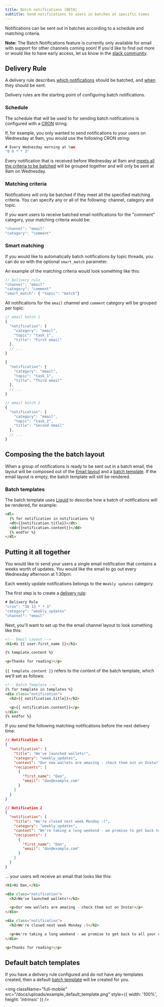 ```yaml
---
title: Batch notifications (BETA)
subtitle: Send notifications to users in batches at specific times
---
```


Notifications can be sent out in batches according to a schedule and matching criteria.

**Note:** The Batch Notifications feature is currently only available for email with support for other channels coming soon! If you'd like to find out more or would like to have early access, let us know in the [slack community](http://magicbell.community).

## Delivery Rule

A delivery rule describes [which notifications](#matching-criteria) should be batched, and [when](#schedule) they should be sent.

Delivery rules are the starting point of configuring batch notifications.

### Schedule

The schedule that will be used to for sending batch notifications is configured with a [CRON](https://crontab.guru/) string.

If, for example, you only wanted to send notifications to your users on Wednesday at 9am, you would use the following CRON string:

```js hideHeader
# Every Wednesday morning at 9am
"0 9 * * 3"
```

Every notification that is received before Wednesday at 9am and [meets all the criteria to be batched](#matching-criteria) will be grouped together and will only be sent at 9am on Wednesday.

### Matching criteria

Notifications will only be batched if they meet all the specified matching criteria. You can specify any or all of the following: channel, category and topic.

If you want users to receive batched email notifications for the "comment" category, your matching criteria would be:

```js hideHeader
"channel": "email"
"category": "comment"
```

### Smart matching

If you would like to automatically batch notifications by topic threads, you can do so with the optional `smart_match` parameter.

An example of the matching criteria would look something like this:

```js hideHeader
// Delivery rule
"channel": "email"
"category": "comment"
"smart_match": { "topic": "match"}
```

All notifications for the `email` channel and `comment` category will be grouped per topic:

```js hideHeader
// email batch 1
{
  "notification": {
    "category": "email",
    "topic": "task_1",
    "title": "First email"
  },
  // ...
}

{
  "notification": {
    "category": "email",
    "topic": "task_1",
    "title": "Third email"
  },
  // ...
}

// email batch 2
{
  "notification": {
    "category": "email",
    "topic": "task_2",
    "title": "Second email"
  },
  // ...
}
```

## Composing the the batch layout

When a group of notifications is ready to be sent out in a batch email, the layout will be composed out of the [Email layout](/docs/email-layouts) and a [batch template](#batch-templates). If the email layout is empty, the batch template will still be rendered.

### Batch templates

The batch template uses [Liquid](https://shopify.github.io/liquid/basics/introduction/) to describe how a batch of notifications will be rendered, for example:

```html
<dl>
  {% for notification in notifications %}
  <dt>{{notification.title}}</dt>
  <dd>{{notification.content}}</dd>
  {% endfor %}
</dl>
```

## Putting it all together

You would like to send your users a single email notification that contains a weeks worth of updates. You would like the email to go out every Wednesday afternoon at 1:30pm.

Each weekly update notifications belongs to the `Weekly updates` category.

The first step is to create a [delivery rule](#delivery-rule):

```js hideHeader
# Delivery Rule
"cron": "30 13 * * 3"
"category": "weekly_updates"
"channel": "email"
```

Next, you'll want to set up the the email channel layout to look something like this:

```html
<!-- Email Layout -->
<h1>Hi {{ user.first_name }}</h1>

{% template.content %}

<p>Thanks for reading!</p>
```

`{{ template.content }}` refers to the content of the batch template, which we'll set as follows:

```html
<!-- Batch Template -->
{% for template in templates %}
<div class="notification">
  <h2>{{ notification.title}}</h2>

  <p>{{ notification.content}}</p>
</div>
{% endfor %}
```

If you send the following matching notifications before the next delivery time:

```json
// Notification 1
{
  "notification": {
    "title": "We've launched wallets!",
    "category": "weekly_updates",
    "content": "Our new wallets are amazing - check them out on Insta!",
    "recipients": [
      {
        "first_name": "Dan",
        "email": "dan@example.com"
      }
    ]
  }
}

// Notification 2
{
  "notification": {
    "title": "We're closed next week Monday :(",
    "category": "weekly_updates",
    "content": "We're taking a long weekend - we promise to get back to all your queries!",
    "recipients": [
      {
        "first_name": "Dan",
        "email": "dan@example.com"
      }
    ]
  }
}
```

... your users will receive an email that looks like this:

```html
<h1>Hi Dan,</h1>

<div class="notification">
  <h2>We've launched wallets!</h2>

  <p>Our new wallets are amazing - check them out on Insta!</p>
</div>

<div class="notification">
  <h2>We're closed next week Monday :(</h2>

  <p>We're taking a long weekend - we promise to get back to all your queries!</p>
</div>

<p>Thanks for reading!</p>
```

## Default batch templates

If you have a delivery rule configured and do not have any templates created, then a default [batch template](#batch-templates) will be created for you.

<img
  className="full-mobile"
  src="/docs/uploads/example_default_template.png"
  style={{ width: '100%', height: 'intrinsic' }}
/>
